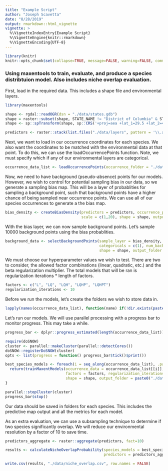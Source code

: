 ```yaml
---
title: "Example Script"
author: "Joseph Scavetta"
date: "8/28/2019"
output: rmarkdown::html_vignette
vignette: >
  %\VignetteIndexEntry{Example Script}
  %\VignetteEngine{knitr::rmarkdown}
  %\VignetteEncoding{UTF-8}
---
```


```r
library(knitr)
knitr::opts_chunk$set(collapse=TRUE, message=FALSE, warning=FALSE, comment="#>")
```

### Using maxentools to train, evaluate, and produce a species distribtuion model. Also includes niche overlap evaluation.

First, load in the required data. This includes a shape file and environmental layers.
```r
library(maxentools)

shape <- rgdal::readOGR(dsn = "./data/states.gdb")
shape = raster::subset(shape, STATE_NAME != "District of Columbia" & STATE_NAME != "Alaska" & STATE_NAME != "Hawaii")
shape <- sp::spTransform(shape, sp::CRS('+proj=aea +lat_1=29.5 +lat_2=45.5 +lat_0=37.5 +lon_0=-96 +x_0=0 +y_0=0 +datum=NAD83 +units=m +no_defs'))

predictors <- raster::stack(list.files("./data/layers", pattern = '\\.asc$', full.names = TRUE))
```

Next, we want to load in our occurrence coordinates for each species. We also want the coordinates to be matched with the environmental data at that point. To do this, we can use the loadOccurrencePoints function. Note, we must specify which if any of our environmental layers are categorical.
```r
occurrence_data_list <- loadOccurrencePoints(occurrence_folder = "./data/occurrences/", predictors = predictors, categoricals = c(1))
```

Now, we need to have background (pseudo-absence) points for our models. However, we wish to control for potential sampling bias in our data, so we generate a sampling bias map. This will be a layer of probablities for sampling a background point, such that background points have a higher chance of being sampled near occurrence points. We can use all of our species occurrences to generate a the bias map.
```r
bias_density <- createBiasDensity(predictors = predictors, occurrence_points_list = occurrence_data_list, 
                                  scale = c(1,20), shape = shape, output_folder = "./data/")
```

With the bias layer, we can now sample background points. Let's sample 10000 background points using the bias probablities.
```r
background_data <- selectBackgroundPoints(sample_layer = bias_density, occurrence_data_list = occurrence_data_list, predictors = predictors,
                                          categoricals = c(1), num_background_points = 10000, use_probabilty = TRUE, 
                                          shape = shape, output_folder = "./data/")
```

We must choose our hyperparameter values we wish to test. There are two to consider, the allowed factor combinations (linear, quadratic, etc.) and the beta regularization multiplier. The total models that will be ran is regularization iterations * length of factors.
```r
factors <- c("L", "LQ", "LQH", "LQHP", "LQHPT")
regularization_iterations <- 10
```

Before we run the models, let's create the folders we wish to store data in.
```r
lapply(names(occurrence_data_list), function(name) if(!dir.exists(paste0("./data/", name))) dir.create(paste0("./data/", name)))
```

Let's run our models. We will use parallel processing with a progress bar to monitor progress. This may take a while.
```r
progress_bar <- dplyr::progress_estimated(length(occurrence_data_list))

require(doSNOW)
cluster <- parallel::makeCluster(parallel::detectCores())
doSNOW::registerDoSNOW(cluster)
opts <- list(progress = function() progress_bar$tick()$print())

best_species_models <- foreach(i = seq_along(occurrence_data_list), .packages = c("maxentools"), .options.snow = opts) %dopar% {
  return(trainMaxentModels(occurrence_data = occurrence_data_list[[i]], background_data = background_data, predictors = predictors,
                           factors = factors, regularization_iterations = regularization_iterations, regularization_range = c(0, 2.5), 
                           shape = shape, output_folder = paste0("./data/", names(occurrence_data_list)[[i]])))
}

parallel::stopCluster(cluster)
progress_bar$stop()
```

Our data should be saved in folders for each species. This includes the predictive map output and all the metrics for each model.

As an extra evaluation, we can use a subsampling technique to determine if two species significantly overlap. We will reduce our environmental resolution by a factor of 10 to save time.
```r
predictors_aggregate <- raster::aggregate(predictors, fact=10)

results <- calculateNicheOverlapProbability(species_models = best_species_models, background_data = background_data, 
                                            predictors = predictors_aggregate, iterations = 100)

write.csv(results, "./data/niche_overlap.csv", row.names = FALSE)
```
